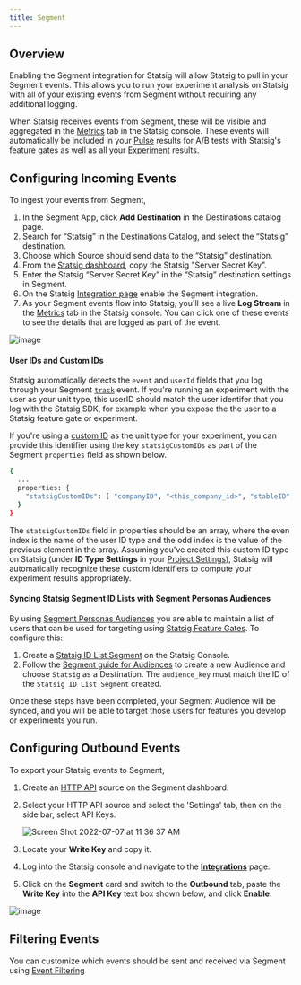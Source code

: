 ```yaml
---
title: Segment
---
```



## Overview

Enabling the Segment integration for Statsig will allow Statsig to pull in your Segment events. This allows you to run your experiment analysis on Statsig with all of your existing events from Segment without requiring any additional logging.

When Statsig receives events from Segment, these will be visible and aggregated in the [Metrics](/metrics) tab in the Statsig console. These events will automatically be included in your [Pulse](/pulse) results for A/B tests with Statsig's feature gates as well as all your [Experiment](/experiments-plus/monitor) results.

## Configuring Incoming Events

To ingest your events from Segment,

1. In the Segment App, click **Add Destination** in the Destinations catalog page.
2. Search for “Statsig” in the Destinations Catalog, and select the “Statsig” destination.
3. Choose which Source should send data to the “Statsig” destination.
4. From the [Statsig dashboard](https://console.statsig.com/api_keys), copy the Statsig "Server Secret Key”.
5. Enter the Statsig “Server Secret Key” in the “Statsig” destination settings in Segment.
6. On the Statsig [Integration page](https://console.statsig.com/integrations) enable the Segment integration.
7. As your Segment events flow into Statsig, you'll see a live **Log Stream** in the [Metrics](/metrics) tab in the Statsig console. You can click one of these events to see the details that are logged as part of the event.

![image](https://user-images.githubusercontent.com/1315028/150830169-17564060-816b-4c5c-ade9-10bf6274265a.png)

#### User IDs and Custom IDs

Statsig automatically detects the `event` and `userId` fields that you log through your Segment [`track`](https://segment.com/docs/connections/spec/track/) event. If you're running an experiment with the user as your unit type, this userID should match the user identifer that you log with the Statsig SDK, for example when you expose the the user to a Statsig feature gate or experiment.

If you're using a [custom ID](https://docs.statsig.com/guides/experiment-on-custom-id-types) as the unit type for your experiment, you can provide this identifier using the key `statsigCustomIDs` as part of the Segment `properties` field as shown below.

```bash title="JSON Body"
{
  ...
  properties: {
    "statsigCustomIDs": [ "companyID", "<this_company_id>", "stableID", "<this_stable_id>",]
  }
}
```

The `statsigCustomIDs` field in properties should be an array, where the even index is the name of the user ID type and the odd index is the value of the previous element in the array. Assuming you've created this custom ID type on Statsig (under **ID Type Settings** in your [Project Settings](https://console.statsig.com/settings)), Statsig will automatically recognize these custom identifiers to compute your experiment results appropriately.

<StatsigEnvironmentFormat />

#### Syncing Statsig Segment ID Lists with Segment Personas Audiences

By using [Segment Personas Audiences](https://segment.com/docs/personas/audiences/) you are able to maintain a list of users that can be used for targeting using [Statsig Feature Gates](/feature-gates). To configure this:

1. Create a [Statsig ID List Segment](/segments/create-new) on the Statsig Console.
2. Follow the [Segment guide for Audiences](https://segment.com/docs/personas/audiences/) to create a new Audience and choose `Statsig` as a Destination. The `audience_key` must match the ID of the `Statsig ID List Segment` created.

Once these steps have been completed, your Segment Audience will be synced, and you will be able to target those users for features you develop or experiments you run.

## Configuring Outbound Events

To export your Statsig events to Segment,

1. Create an [HTTP API](https://segment.com/docs/connections/sources/catalog/libraries/server/http-api/) source on the Segment dashboard.
2. Select your HTTP API source and select the 'Settings' tab, then on the side bar, select API Keys.

   ![Screen Shot 2022-07-07 at 11 36 37 AM](https://user-images.githubusercontent.com/95646168/177846106-0b17fda2-bad7-47b2-9e75-4036b2075fed.png)

3. Locate your **Write Key** and copy it.
4. Log into the Statsig console and navigate to the [**Integrations**](https://console.statsig.com/integrations) page.
5. Click on the **Segment** card and switch to the **Outbound** tab, paste the **Write Key** into the **API Key** text box shown below, and click **Enable**.

![image](https://user-images.githubusercontent.com/1315028/150827399-333d9064-de1c-4f4e-bc33-51a46a83531d.png)

## Filtering Events

You can customize which events should be sent and received via Segment using [Event Filtering](/integrations/event_filtering)
